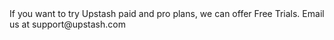 <Info>
  If you want to try Upstash paid and pro plans, we can offer Free
  Trials. Email us at support@upstash.com
</Info>
